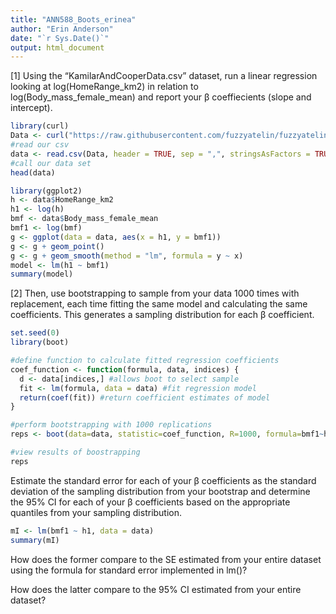 ```yaml
---
title: "ANN588_Boots_erinea"
author: "Erin Anderson"
date: "`r Sys.Date()`"
output: html_document
---
```


[1] Using the “KamilarAndCooperData.csv” dataset, run a linear regression looking at log(HomeRange_km2) in relation to log(Body_mass_female_mean) and report your β
 coeffiecients (slope and intercept).

```r
library(curl)
Data <- curl("https://raw.githubusercontent.com/fuzzyatelin/fuzzyatelin.github.io/master/AN588_Fall23/KamilarAndCooperData.csv")
#read our csv
data <- read.csv(Data, header = TRUE, sep = ",", stringsAsFactors = TRUE)
#call our data set
head(data)
```
```r
library(ggplot2)
h <- data$HomeRange_km2
h1 <- log(h)
bmf <- data$Body_mass_female_mean
bmf1 <- log(bmf)
g <- ggplot(data = data, aes(x = h1, y = bmf1))
g <- g + geom_point()
g <- g + geom_smooth(method = "lm", formula = y ~ x)
model <- lm(h1 ~ bmf1)
summary(model)
```

[2] Then, use bootstrapping to sample from your data 1000 times with replacement, each time fitting the same model and calculating the same coefficients. This generates a sampling distribution for each β
 coefficient.
```r
set.seed(0)
library(boot)

#define function to calculate fitted regression coefficients
coef_function <- function(formula, data, indices) {
  d <- data[indices,] #allows boot to select sample
  fit <- lm(formula, data = data) #fit regression model
  return(coef(fit)) #return coefficient estimates of model
}

#perform bootstrapping with 1000 replications
reps <- boot(data=data, statistic=coef_function, R=1000, formula=bmf1~h1)

#view results of boostrapping
reps

```
Estimate the standard error for each of your β coefficients as the standard deviation of the sampling distribution from your bootstrap and determine the 95% CI for each of your β
 coefficients based on the appropriate quantiles from your sampling distribution.

```r
mI <- lm(bmf1 ~ h1, data = data)
summary(mI)
```

How does the former compare to the SE estimated from your entire dataset using the formula for standard error implemented in lm()?

How does the latter compare to the 95% CI estimated from your entire dataset?

